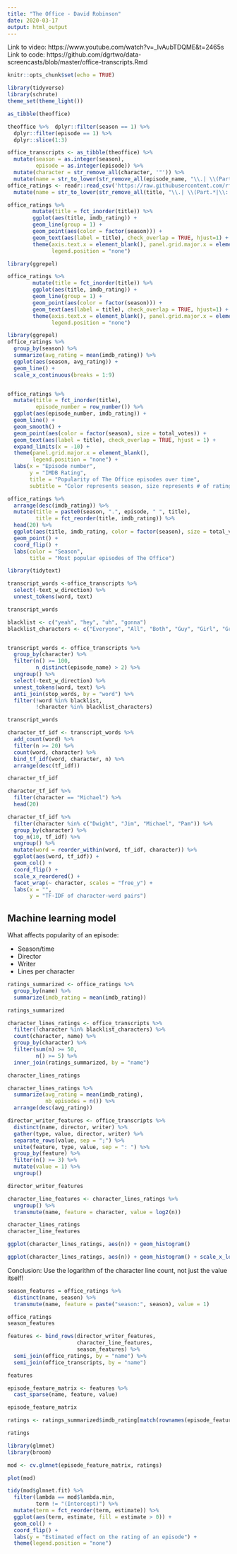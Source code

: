 ```yaml
---
title: "The Office - David Robinson"
date: 2020-03-17
output: html_output
---
```


Link to video: https://www.youtube.com/watch?v=_IvAubTDQME&t=2465s
Link to code: https://github.com/dgrtwo/data-screencasts/blob/master/office-transcripts.Rmd

```r
knitr::opts_chunk$set(echo = TRUE)
```

```r
library(tidyverse)
library(schrute)
theme_set(theme_light())
```


```r
as_tibble(theoffice)

theoffice %>%  dplyr::filter(season == 1) %>%
  dplyr::filter(episode == 1) %>%
  dplyr::slice(1:3) 

```


```r
office_transcripts <- as_tibble(theoffice) %>%
  mutate(season = as.integer(season),
         episode = as.integer(episode)) %>%
  mutate(character = str_remove_all(character, '"')) %>%
  mutate(name = str_to_lower(str_remove_all(episode_name, "\\.| \\(Part.*")))
office_ratings <- readr::read_csv('https://raw.githubusercontent.com/rfordatascience/tidytuesday/master/data/2020/2020-03-17/office_ratings.csv') %>%
  mutate(name = str_to_lower(str_remove_all(title, "\\.| \\(Part.*|\\: Part.*")))
```


```r
office_ratings %>% 
        mutate(title = fct_inorder(title)) %>% 
        ggplot(aes(title, imdb_rating)) + 
        geom_line(group = 1) +
        geom_point(aes(color = factor(season))) +
        geom_text(aes(label = title), check_overlap = TRUE, hjust=1) +
        theme(axis.text.x = element_blank(), panel.grid.major.x = element_blank(),
              legend.position = "none")
```

```r

library(ggrepel)

office_ratings %>% 
        mutate(title = fct_inorder(title)) %>% 
        ggplot(aes(title, imdb_rating)) + 
        geom_line(group = 1) +
        geom_point(aes(color = factor(season))) +
        geom_text(aes(label = title), check_overlap = TRUE, hjust=1) +
        theme(axis.text.x = element_blank(), panel.grid.major.x = element_blank(),
              legend.position = "none")
```



```r
library(ggrepel)
office_ratings %>%
  group_by(season) %>%
  summarize(avg_rating = mean(imdb_rating)) %>%
  ggplot(aes(season, avg_rating)) +
  geom_line() +
  scale_x_continuous(breaks = 1:9)


office_ratings %>%
  mutate(title = fct_inorder(title),
         episode_number = row_number()) %>%
  ggplot(aes(episode_number, imdb_rating)) +
  geom_line() +
  geom_smooth() +
  geom_point(aes(color = factor(season), size = total_votes)) +
  geom_text(aes(label = title), check_overlap = TRUE, hjust = 1) +
  expand_limits(x = -10) +
  theme(panel.grid.major.x = element_blank(),
        legend.position = "none") +
  labs(x = "Episode number",
       y = "IMDB Rating",
       title = "Popularity of The Office episodes over time",
       subtitle = "Color represents season, size represents # of ratings")
```

```r
office_ratings %>%
  arrange(desc(imdb_rating)) %>%
  mutate(title = paste0(season, ".", episode, " ", title),
         title = fct_reorder(title, imdb_rating)) %>%
  head(20) %>%
  ggplot(aes(title, imdb_rating, color = factor(season), size = total_votes)) +
  geom_point() +
  coord_flip() +
  labs(color = "Season",
       title = "Most popular episodes of The Office")
```

```r
library(tidytext)

transcript_words <-office_transcripts %>% 
  select(-text_w_direction) %>% 
  unnest_tokens(word, text)

transcript_words
```

```r
blacklist <- c("yeah", "hey", "uh", "gonna")
blacklist_characters <- c("Everyone", "All", "Both", "Guy", "Girl", "Group")


transcript_words <- office_transcripts %>%
  group_by(character) %>%
  filter(n() >= 100,
         n_distinct(episode_name) > 2) %>%
  ungroup() %>%
  select(-text_w_direction) %>%
  unnest_tokens(word, text) %>%
  anti_join(stop_words, by = "word") %>%
  filter(!word %in% blacklist,
         !character %in% blacklist_characters)

transcript_words
```

```r

character_tf_idf <- transcript_words %>%
  add_count(word) %>%
  filter(n >= 20) %>%
  count(word, character) %>%
  bind_tf_idf(word, character, n) %>%
  arrange(desc(tf_idf))

character_tf_idf
```

```r
character_tf_idf %>% 
  filter(character == "Michael") %>% 
  head(20)
```


```r
character_tf_idf %>%
  filter(character %in% c("Dwight", "Jim", "Michael", "Pam")) %>%
  group_by(character) %>%
  top_n(10, tf_idf) %>%
  ungroup() %>%
  mutate(word = reorder_within(word, tf_idf, character)) %>%
  ggplot(aes(word, tf_idf)) +
  geom_col() +
  coord_flip() +
  scale_x_reordered() +
  facet_wrap(~ character, scales = "free_y") +
  labs(x = "",
       y = "TF-IDF of character-word pairs")
```

## Machine learning model

What affects popularity of an episode:

* Season/time
* Director
* Writer
* Lines per character

```r
ratings_summarized <- office_ratings %>%
  group_by(name) %>%
  summarize(imdb_rating = mean(imdb_rating))

ratings_summarized

```


```r

character_lines_ratings <- office_transcripts %>%
  filter(!character %in% blacklist_characters) %>%
  count(character, name) %>%
  group_by(character) %>%
  filter(sum(n) >= 50,
         n() >= 5) %>%
  inner_join(ratings_summarized, by = "name")

character_lines_ratings
```

```r
character_lines_ratings %>%
  summarize(avg_rating = mean(imdb_rating),
            nb_episodes = n()) %>%
  arrange(desc(avg_rating)) 
```

```r
director_writer_features <- office_transcripts %>%
  distinct(name, director, writer) %>%
  gather(type, value, director, writer) %>%
  separate_rows(value, sep = ";") %>%
  unite(feature, type, value, sep = ": ") %>%
  group_by(feature) %>%
  filter(n() >= 3) %>%
  mutate(value = 1) %>%
  ungroup()

director_writer_features
```

```r
character_line_features <- character_lines_ratings %>%
  ungroup() %>%
  transmute(name, feature = character, value = log2(n))

character_lines_ratings
character_line_features
```

```r
ggplot(character_lines_ratings, aes(n)) + geom_histogram()
```

```r
ggplot(character_lines_ratings, aes(n)) + geom_histogram() + scale_x_log10()
```

Conclusion: Use the logarithm of the character line count, not just the value itself!

```r
season_features = office_ratings %>%
  distinct(name, season) %>%
  transmute(name, feature = paste("season:", season), value = 1)

office_ratings
season_features
```

```r
features <- bind_rows(director_writer_features,
                      character_line_features,
                      season_features) %>%
  semi_join(office_ratings, by = "name") %>%
  semi_join(office_transcripts, by = "name")

features
```

```r
episode_feature_matrix <- features %>%
  cast_sparse(name, feature, value)

episode_feature_matrix
```


```r
ratings <- ratings_summarized$imdb_rating[match(rownames(episode_feature_matrix), ratings_summarized$name)]

ratings
```

```r
library(glmnet)
library(broom)

mod <- cv.glmnet(episode_feature_matrix, ratings)

plot(mod)

```

```r

tidy(mod$glmnet.fit) %>%
  filter(lambda == mod$lambda.min,
         term != "(Intercept)") %>%
  mutate(term = fct_reorder(term, estimate)) %>%
  ggplot(aes(term, estimate, fill = estimate > 0)) +
  geom_col() +
  coord_flip() +
  labs(y = "Estimated effect on the rating of an episode") +
  theme(legend.position = "none")
```

